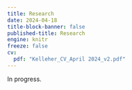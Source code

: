```yaml
---
title: Research
date: 2024-04-18
title-block-banner: false
published-title: Research
engine: knitr
freeze: false
cv:
  pdf: "Kelleher_CV_April 2024_v2.pdf"
---
```

In progress.